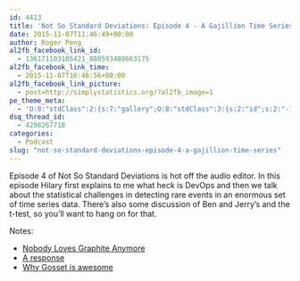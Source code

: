 ```yaml
---
id: 4413
title: 'Not So Standard Deviations: Episode 4 - A Gajillion Time Series'
date: 2015-11-07T11:46:49+00:00
author: Roger Peng
al2fb_facebook_link_id:
  - 136171103105421_880593488663175
al2fb_facebook_link_time:
  - 2015-11-07T16:46:56+00:00
al2fb_facebook_link_picture:
  - post=http://simplystatistics.org/?al2fb_image=1
pe_theme_meta:
  - 'O:8:"stdClass":2:{s:7:"gallery";O:8:"stdClass":3:{s:2:"id";s:2:"-1";s:5:"width";s:0:"";s:6:"height";s:0:"";}s:5:"video";O:8:"stdClass":1:{s:2:"id";s:2:"-1";}}'
dsq_thread_id:
  - 4298267718
categories:
  - Podcast
slug: "not-so-standard-deviations-episode-4-a-gajillion-time-series"
---
```

Episode 4 of Not So Standard Deviations is hot off the audio editor. In this episode Hilary first explains to me what heck is DevOps and then we talk about the statistical challenges in detecting rare events in an enormous set of time series data. There's also some discussion of Ben and Jerry's and the t-test, so you'll want to hang on for that.

Notes:

  * [Nobody Loves Graphite Anymore](https://goo.gl/259VKI)
  * [A response](http://goo.gl/zB7wM9)
  * [Why Gosset is awesome](https://goo.gl/7PgLKY)

&nbsp;
